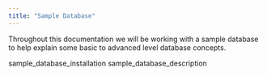 ```yaml
---
title: "Sample Database"
---
```


<div id="sample_database" class="registered_link"></div>

Throughout this documentation we will be working with a sample database to help explain some basic to advanced level database concepts.

<div class="toctree" data-maxdepth="3">

sample_database_installation sample_database_description

</div>
